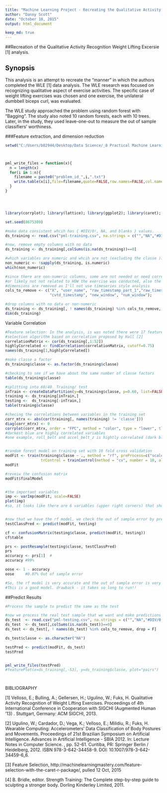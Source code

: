 ```yaml
---
title: "Machine Learning Project - Recreating the Qualitative Activity Recognition Analysis"
author: "Danny Scott"
date: "October 10, 2015"
output: html_document

keep_md: true
---
```


##Recreation of the Qualitative Activity Recognition Weight Lifting Excersie [1] analysis. 

## Synopsis 
This analysis is an attempt to recreate the "manner" in which the authors completed the WLE [1] data analysis. The WLE research was focused on recognizing qualitative aspect of exercise activities. The specific case of weight lifting exercises was chosen and one exercise, the unilateral dumbbell biceps curl, was evaluated. 

The WLE study  approached the problem using random forest with "Bagging".  The study also noted 10 random forests, each with 10 trees. Later, in the study, they used leave-one-out to measure the out of sample classifiers' worthiness.


###Feature extraction, and dimension reduction


```r
setwd("C:/Users/b82944/Desktop/Data Science/_8 Practical Machine Learning")



pml_write_files = function(x){
  n = length(x)
  for(i in 1:n){
    filename = paste0("problem_id_",i,".txt")
    write.table(x[i],file=filename,quote=FALSE,row.names=FALSE,col.names=FALSE)
  }
}





```

```r
library(corrplot); library(lattice); library(ggplot2); library(caret); library(randomForest);

```

```r
set.seed(8675309)

#make data consistent whcih has { #DIV/0!, NA, and blanks } values.
ds_training <- read.csv("pml-training.csv", na.strings = c("","NA","#DIV/0!"), stringsAsFactors = FALSE)

#now, remove empty columns with no data
ds_training <- ds_training[,colSums(is.na(ds_training))==0]

#which variables are numeric and whcih are not (excluding the classe )?
non_numeric <- !sapply(ds_training, is.numeric)
which(non_numeric)

#since there are non-numeric columns, some are not needed or need correcting
#or likely not not related to HOW the exercise was conducted, also the time related 
#dimensions are removed as I'll not use timeseries style analysis
cols_to_remove <- c("X", "user_name", "raw_timestamp_part_1","raw_timestamp_part_2",
                    "cvtd_timestamp", "new_window", "num_window");

#drop columns with no data or non-numeric
ds_training <- ds_training[, ! names(ds_training) %in% cols_to_remove, drop = F]
dim(ds_training)

```
Variable Correlation

```r
#Feature selection: In the analysis, is was noted there were 17 features selected based on the feature
#selection algorithm based on correlation proposed by Hall [2]
correlationMatrix <- cor(ds_training[,1:52])
highlyCorrelated <- findCorrelation(correlationMatrix, cutoff=0.75)
names(ds_training[1,highlyCorrelated])

#make classe a factor
ds_training$classe <- as.factor(ds_training$classe)

#checking to see if we have about the same number of classe factors
table(ds_training$classe)

#splitting into 60/40  Training/ test
inTrain <- createDataPartition(y=ds_training$classe, p=0.60, list=FALSE)
training <- ds_training[inTrain,]
testing <-  ds_training[-inTrain,]  
table(training$classe)

#checing the correlations between variables in the training set
corr_mtrx <- abs(cor(training[, names(training) != 'classe']))
diag(corr_mtrx) <- 0
corrplot(corr_mtrx, order = "FPC", method = "color", type = "lower", tl.cex = 0.75, tl.col = rgb(0, 0, 0))
#darkest blue are highly correlated variables
#one example, roll_belt and accel_belt_z is hightly correlated (dark blue)


#random forest model on training set with 10 fold cross validation
modFit <- train(training$classe ~ ., method = "rf", preProcess=c("scale","center"), data = training,
                trControl = trainControl(method = "cv", number = 10, allowParallel=TRUE), importance = TRUE)
modFit

#reveiw the confusion matrix
modFit$finalModel


#the important variables 
imp <- varImp(modFit, scale=FALSE)
plot(imp)
#so, it looks like there are 6 variables (upper right corners) that should be reviewed


#now that we have the rf model, we check the out of sample error by predicting using the "test"
testClassPred <- predict(modFit, testing)

cf <- confusionMatrix(testing$classe, predict(modFit, testing))
cf$table

prs <- postResample(testing$classe, testClassPred)
prs
accuracy <- prs[1]  #
accuracy #99%

oose <- 1 - accuracy
oose     #0.07% Out of sample error

#So, the rf model is very accurate and the out of sample error is very skmall.  
#This is a good model. drawback - it takes so long to run!!

```
##Predict Results

```r

#Process the sample to predict the same as the test

#now we process the real test sample that we want and make predictions
ds_test  <- read.csv("pml-testing.csv", na.strings = c("","NA","#DIV/0!"), stringsAsFactors = FALSE)
ds_test  <- ds_test[,colSums(is.na(ds_test))==0]
ds_test <- ds_test[, ! names(ds_test) %in% cols_to_remove, drop = F]

ds_test$classe <- as.character("NA")

testPred <- predict(modFit, ds_test)
testPred



```


```r
pml_write_files(testPred)
#featurePlot(x=ds_training[,-53], y=ds_training$classe, plot="pairs")




```


BIBLIOGRAPHY



[1] Velloso, E.; Bulling, A.; Gellersen, H.; Ugulino, W.; Fuks, H. Qualitative Activity Recognition of Weight Lifting Exercises. Proceedings of 4th International Conference in Cooperation with SIGCHI (Augmented Human '13) . Stuttgart, Germany: ACM SIGCHI, 2013.


[2] Ugulino, W.; Cardador, D.; Vega, K.; Velloso, E.; Milidiu, R.; Fuks, H. Wearable Computing: Accelerometers' Data Classification of Body Postures and Movements. Proceedings of 21st Brazilian Symposium on Artificial Intelligence. Advances in Artificial Intelligence - SBIA 2012. In: Lecture Notes in Computer Science. , pp. 52-61. Curitiba, PR: Springer Berlin / Heidelberg, 2012. ISBN 978-3-642-34458-9. DOI: 10.1007/978-3-642-34459-6_6. 

[3] Feature Selection, http://machinelearningmastery.com/feature-selection-with-the-caret-r-package/, pulled 12 Oct, 2015

[4] B. Bridle, editor. Strength Training: The Complete
step-by-step guide to sculpting a stronger body. Dorling
Kinderley Limited, 2011.














